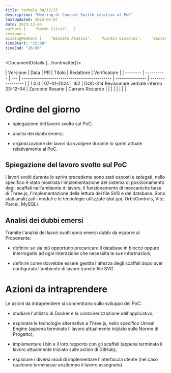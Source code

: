 ```yaml
---
title: Verbale 04/12/23
description: "Meeting di Context Switch relativo al PoC"
lastUpdated: 2024-01-07
date: 2023-12-04
authors [    "Nardo Silvio",  ]
reviewers
missingMembers [    "Banzato Alessio",    "Gardin Giovanni",    "Zaccone Rosario",    "Todesco Mattia"  ]
timeStart: "15:00"
timeEnd: "16:00"
---
```



<DocumentDetails {...frontmatter}/>

<ChangelogTable>
| Versione | Data       | PR  | Titolo                                       | Redattore       | Verificatore     |
| -------- | ---------- | --- | -------------------------------------------- | --------------- | ---------------- |
| 1.0.0    | 07-01-2024 | 162 | DOC-314 Revisionare verbale interno 23-12-04 | Zaccone Rosario | Carraro Riccardo |
|          |            |     |                                              |                 |                  |
</ChangelogTable>

# Ordine del giorno

-   spiegazione del lavoro svolto sul PoC;

-   analisi dei dubbi emersi;

-   organizzazione dei lavori da svolgere durante lo sprint attuale
    relativamente al PoC.

## Spiegazione del lavoro svolto sul PoC

I lavori svolti durante lo sprint precedente sono stati esposti e
spiegati, nello specifico è stato mostrata l'implementazione del sistema
di posizionamento degli scaffali nell'ambiente di lavoro, il
funzionamento di meccaniche base di Three.js, l'implementazione della
lettura dei file SVG e del database. Sono stati analizzati i moduli e le
tecnologie utilizzate (dat.gui, OrbitControls, Vite, Parcel, MySQL).

## Analisi dei dubbi emersi

Tramite l'analisi dei lavori svolti sono emersi dubbi da esporre al
Proponente:

-   definire se sia più opportuno precaricare il database in blocco
    oppure interrogarlo ad ogni interazione che necessita le sue
    informazioni;

-   definire come dovrebbe essere gestita l'altezza degli scaffali dopo
    aver configurato l'ambiente di lavoro tramite file SVG.

# Azioni da intraprendere

Le azioni da intraprendere si concentrano sullo sviluppo del PoC:

-   studiare l'utilizzo di Docker e la containerizzazione
    dell'applicativo;

-   esplorare le tecnologie alternative a Three.js, nello specifico
    Unreal Engine (appena terminato il lavoro attualmente iniziato sulle
    Norme di Progetto);

-   implementare i bin e il loro rapporto con gli scaffali (appena
    terminato il lavoro attualmente iniziato sulle action di GitHub);

-   esplorare i diversi modi di implementare l'interfaccia utente (nel
    caso qualcuno terminasse anzitempo il lavoro assegnato).
